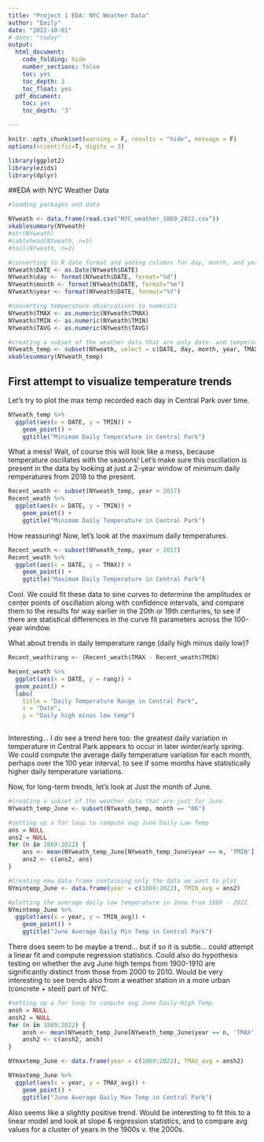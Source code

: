 ---
title: "Project 1 EDA: NYC Weather Data"
author: "Emily"
date: "2022-10-01"
# date: "today"
output:
  html_document:
    code_folding: hide
    number_sections: false
    toc: yes
    toc_depth: 3
    toc_float: yes
  pdf_document:
    toc: yes
    toc_depth: '3'

---
```{r init, include=FALSE}
knitr::opts_chunk$set(warning = F, results = "hide", message = F)
options(scientific=T, digits = 3) 

library(ggplot2)
library(ezids)
library(dplyr)
```


##EDA with NYC Weather Data

```{r, results="asis"}
#loading packages and data 

NYweath <- data.frame(read.csv("NYC_weather_1869_2022.csv"))
xkablesummary(NYweath)
#str(NYweath)                      
#cablehead(NYweath, n=5)
#tail(NYweath, n=2)

```

```{r, r = "as is"}
#converting to R date format and adding columns for day, month, and year
NYweath$DATE <- as.Date(NYweath$DATE)
NYweath$day <- format(NYweath$DATE, format="%d")
NYweath$month <- format(NYweath$DATE, format="%m")
NYweath$year <- format(NYweath$DATE, format="%Y")

#converting temperature observations to numerics
NYweath$TMAX <- as.numeric(NYweath$TMAX)
NYweath$TMIN <- as.numeric(NYweath$TMIN)
NYweath$TAVG <- as.numeric(NYweath$TAVG)

#creating a subset of the weather data that are only date- and temperature-related
NYweath_temp <- subset(NYweath, select = c(DATE, day, month, year, TMAX, TMIN, TAVG)) 
xkablesummary(NYweath_temp)
```

## First attempt to visualize temperature trends
Let's try to plot the max temp recorded each day in Central Park over time.

``` {r}
NYweath_temp %>% 
  ggplot(aes(x = DATE, y = TMIN)) +
    geom_point() +
    ggtitle("Minimum Daily Temperature in Central Park")
```

What a mess! Wait, of course this will look like a mess, because temperature oscillates with the seasons! Let's make sure this oscillation is present in the data by looking at just a 2-year window of minimum daily remperatures from 2018 to the present.

``` {r}
Recent_weath <- subset(NYweath_temp, year > 2017) 
Recent_weath %>% 
  ggplot(aes(x = DATE, y = TMIN)) +
    geom_point() +
    ggtitle("Minimum Daily Temperature in Central Park")
```

How reassuring! Now, let's look at the maximum daily temperatures.


``` {r}
Recent_weath <- subset(NYweath_temp, year > 2017) 
Recent_weath %>% 
  ggplot(aes(x = DATE, y = TMAX)) +
    geom_point() +
    ggtitle("Maximum Daily Temperature in Central Park")
```

Cool. We could fit these data to sine curves to determine the amplitudes or center points of oscillation along with confidence intervals, and compare them to the results for way earlier in the 20th or 19th centuries, to see if there are statistical differences in the curve fit parameters across the 100-year window.

What about trends in daily temperature range (daily high minus daily low)? 

``` {r}
Recent_weath$rang <- (Recent_weath$TMAX - Recent_weath$TMIN)

Recent_weath %>% 
  ggplot(aes(x = DATE, y = rang)) +
  geom_point() + 
  labs(
    title = "Daily Temperature Range in Central Park",
    x = "Date",
    y = "Daily high minus low temp")
    
```

Interesting... I do see a trend here too: the greatest daily variation in temperature in Central Park appears to occur in later winter/early spring. We could compute the average daily temperature variation for each month, perhaps over the 100 year interval, to see if some months have statistically higher daily temperature variations.

Now, for long-term trends, let's look at Just the month of June.


```{r }
#creating a subset of the weather data that are just for June
NYweath_temp_June <- subset(NYweath_temp, month == "06")

#setting up a for loop to compute avg June Daily Low Temp
ans = NULL
ans2 = NULL
for (n in 1869:2022) {
    ans <- mean(NYweath_temp_June[NYweath_temp_June$year == n, 'TMIN'], na.rm=TRUE)
    ans2 <- c(ans2, ans)
}

#Creating new data frame containing only the data we want to plot
NYmintemp_June <- data.frame(year = c(1869:2022), TMIN_avg = ans2)

#plotting the average daily low temperature in June from 1869 - 2022
NYmintemp_June %>% 
  ggplot(aes(x = year, y = TMIN_avg)) +
    geom_point() +
    ggtitle("June Average Daily Min Temp in Central Park")

```
There does seem to be maybe a trend... but if so it is subtle... could attempt a linear fit and compute regression statistics. Could also do hypothesis testing on whether the avg June high temps from 1900-1910 are significantly distinct from those from 2000 to 2010. Would be very interesting to see trends also from a weather station in a more urban (concrete + steel) part of NYC.


```{r}
#setting up a for loop to compute avg June Daily High Temp
ansh = NULL
ansh2 = NULL
for (n in 1869:2022) {
    ansh <- mean(NYweath_temp_June[NYweath_temp_June$year == n, 'TMAX'], na.rm=TRUE)
    ansh2 <- c(ansh2, ansh)
}

NYmaxtemp_June <- data.frame(year = c(1869:2022), TMAX_avg = ansh2)

NYmaxtemp_June %>% 
  ggplot(aes(x = year, y = TMAX_avg)) +
    geom_point() +
    ggtitle("June Average Daily Max Temp in Central Park")

```

Also seems like a slightly positive trend. Would be interesting to fit this to a linear model and look at slope & regression statistics, and to compare avg values for a cluster of years in the 1900s v. the 2000s.
